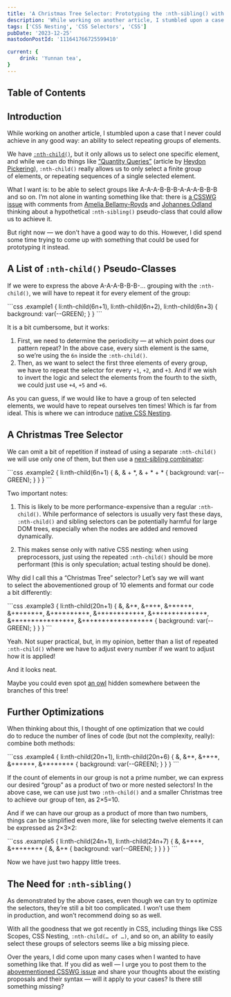 ```yaml
---
title: 'A Christmas Tree Selector: Prototyping the :nth-sibling() with CSS Nesting'
description: 'While working on another article, I stumbled upon a case that I never could achieve in any good way: an ability to select repeating groups of elements. Native CSS Nesting could help us, and we could even optimize it a bit, but I am arguing that we still require something like `:nth-sibling()` in CSS.'
tags: ['CSS Nesting', 'CSS Selectors', 'CSS']
pubDate: '2023-12-25'
mastodonPostId: '111641766725599410'

current: {
    drink: 'Yunnan tea',
}
---
```



## Table of Contents

## Introduction

While working on another article, I stumbled upon a case that I never could achieve in any good way: an ability to select repeating groups of elements.

We have [`:nth-child()`](https://developer.mozilla.org/en-US/docs/Web/CSS/:nth-child), but it only allows us to select one specific element, and while we can do things like [“Quantity Queries”](https://alistapart.com/article/quantity-queries-for-css/) (article by [Heydon Pickering](https://heydonworks.com/)), `:nth-child()` really allows us to only select a finite group of elements, or repeating sequences of a single selected element.

What I want is: to be able to select groups like A-A-A-B-B-B-A-A-A-B-B-B and so on. I’m not alone in wanting something like that: there is [a CSSWG issue](https://github.com/w3c/csswg-drafts/issues/3813) with comments from [Amelia Bellamy-Royds](https://github.com/AmeliaBR) and [Johannes Odland](https://johannesodland.github.io/) thinking about a hypothetical `:nth-sibling()` pseudo-class that could allow us to achieve it.

But right now — we don't have a good way to do this. However, I did spend some time trying to come up with something that could be used for prototyping it instead.

## A List of `:nth-child()` Pseudo-Classes

If we were to express the above A-A-A-B-B-B-… grouping with the `:nth-child()`, we will have to repeat it for every element of the group:

<LiveExample class="example example1" caption="A live example showing an ordered list of twelve items, where the first three items, as well as those from seventh to ninth, have a green background.">
```css
.example1 {
	li:nth-child(6n+1),
	li:nth-child(6n+2),
	li:nth-child(6n+3) {
		background: var(--GREEN);
	}
}
```
<style>{`
	.example ol {
		font-size: 0.75em;
		max-height: 50vh;
		overflow: auto;
	}
`}</style>
<Example count={3} />
</LiveExample>

It is a bit cumbersome, but it works:

1. First, we need to determine the periodicity — at which point does our pattern repeat? In the above case, every sixth element is the same, so we’re using the `6n` inside the `:nth-child()`.
2. Then, as we want to select the first three elements of every group, we have to repeat the selector for every `+1`, `+2`, and `+3`. And if we wish to invert the logic and select the elements from the fourth to the sixth, we could just use `+4`, `+5` and `+6`.

As you can guess, if we would like to have a group of ten selected elements, we would have to repeat ourselves ten times! Which is far from ideal. This is where we can introduce [native CSS Nesting](https://drafts.csswg.org/css-nesting-1/).

## A Christmas Tree Selector

We can omit a bit of repetition if instead of using a separate `:nth-child()` we will use only one of them, but then use a [next-sibling combinator](https://developer.mozilla.org/en-US/docs/Web/CSS/Next-sibling_combinator):

<LiveExample class="example example2" caption="A live example showing an ordered list of twelve items, where the first three items, as well as those from seventh to ninth, have a green background.">
```css
.example2 {
	li:nth-child(6n+1) {
		&,
		& + *,
		& + * + * {
			background: var(--GREEN);
		}
	}
}
```
<Example count={3} />
</LiveExample>

Two important notes:

1. This is likely to be more performance-expensive than a regular `:nth-child()`. While performance of selectors is usually very fast these days, `:nth-child()` and sibling selectors can be potentially harmful for large DOM trees, especially when the nodes are added and removed dynamically.

2. This makes sense only with native CSS nesting: when using preprocessors, just using the repeated `:nth-child()` should be more performant (this is only speculation; actual testing should be done).

Why did I call this a “Christmas Tree” selector? Let’s say we will want to select the abovementioned group of 10 elements and format our code a bit differently:

<LiveExample class="example example3" caption="A live example showing an ordered list of fourty items, where the first ten items, as well as those from 21st to 30th, have a green background.">
```css
.example3 {
	li:nth-child(20n+1) {
		         &,
		        &+*,
		       &+*+*,
		      &+*+*+*,
		     &+*+*+*+*,
		    &+*+*+*+*+*,
		   &+*+*+*+*+*+*,
		  &+*+*+*+*+*+*+*,
		 &+*+*+*+*+*+*+*+*,
		&+*+*+*+*+*+*+*+*+*
		         {
			background: var(--GREEN);
		}
	}
}
```
<Example count={10} />
</LiveExample>

Yeah. Not super practical, but, in my opinion, better than a list of repeated `:nth-child()` where we have to adjust every number if we want to adjust how it is applied!

And it looks neat.

Maybe you could even spot [an owl](https://alistapart.com/article/axiomatic-css-and-lobotomized-owls/) hidden somewhere between the branches of this tree!

## Further Optimizations

When thinking about this, I thought of one optimization that we could do to reduce the number of lines of code (but not the complexity, really): combine both methods:

<LiveExample class="example example4" caption="A live example showing an ordered list of fourty items, where the first ten items, as well as those from 21st to 30th, have a green background.">
```css
.example4 {
	li:nth-child(20n+1),
	li:nth-child(20n+6) {
		    &,
		   &+*,
		  &+*+*,
		 &+*+*+*,
		&+*+*+*+*
		    {
		    background: var(--GREEN);
		}
	}
}
```
<Example count={10} />
</LiveExample>

If the count of elements in our group is not a prime number, we can express our desired “group” as a product of two or more nested selectors! In the above case, we can use just two `:nth-child()` and a smaller Christmas tree to achieve our group of ten, as 2×5=10.

And if we can have our group as a product of more than two numbers, things can be simplified even more, like for selecting twelve elements it can be expressed as 2×3×2:

<LiveExample class="example example5" caption="A live example showing an ordered list of fourty eight items, where the first twelve items, as well as those from 25th to 36th, have a green background.">
```css
.example5 {
	li:nth-child(24n+1),
	li:nth-child(24n+7) {
		    &,
		  &+*+*,
		&+*+*+*+* {
		    &,
		   &+*
		    {
		    	background: var(--GREEN);
		    }
		}
	}
}
```
<Example count={12} />
</LiveExample>

Now we have just two happy little trees.

## The Need for `:nth-sibling()`

As demonstrated by the above cases, even though we can try to optimize the selectors, they’re still a bit too complicated. I won’t use them in production, and won’t recommend doing so as well.

With all the goodness that we got recently in CSS, including things like CSS Scopes, CSS Nesting, `:nth-child(… of …)`, and so on, an ability to easily select these groups of selectors seems like a big missing piece.

Over the years, I did come upon many cases when I wanted to have something like that. If you did as well — I urge you to post them to the [abovementioned CSSWG issue](https://github.com/w3c/csswg-drafts/issues/3813) and share your thoughts about the existing proposals and their syntax — will it apply to your cases? Is there still something missing?
